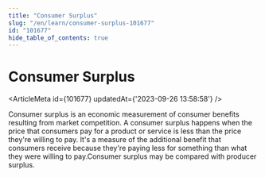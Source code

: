 ```yaml
---
title: "Consumer Surplus"
slug: "/en/learn/consumer-surplus-101677"
id: "101677"
hide_table_of_contents: true
---
```



# Consumer Surplus

<ArticleMeta id={101677} updatedAt={'2023-09-26 13:58:58'} />
<div className='border-solid border-b border-t-0 my-4 border-[var(--ifm-color-gray-300)]' />

Consumer surplus is an economic measurement of consumer benefits resulting from market competition. A consumer surplus happens when the price that consumers pay for a product or service is less than the price they're willing to pay. It's a measure of the additional benefit that consumers receive because they're paying less for something than what they were willing to pay.Consumer surplus may be compared with producer surplus.
